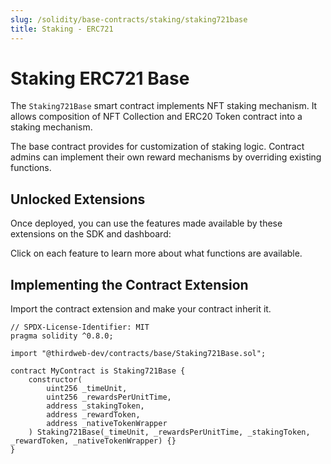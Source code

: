 ```yaml
---
slug: /solidity/base-contracts/staking/staking721base
title: Staking - ERC721
---
```



# Staking ERC721 Base

The `Staking721Base` smart contract implements NFT staking mechanism. It allows composition of NFT Collection and ERC20 Token contract into a staking mechanism.

The base contract provides for customization of staking logic. Contract admins can implement their own reward mechanisms by overriding existing functions.

<ViewContractCodeButton
  link="https://github.com/thirdweb-dev/contracts/blob/main/contracts/base/Staking721Base.sol"
  name="Staking721Base"
/>

## Unlocked Extensions

Once deployed, you can use the features made available by these extensions on the SDK and dashboard:

Click on each feature to learn more about what functions are available.

<div className="row" style={{ marginBottom: 24, flexWrap: "wrap" }}>
  <div className="col col--4" style={{ padding: 8 }}>
    <QuickstartCard
      name="Contract Metadata"
      link="/solidity/extensions/contractmetadata"
      image="/assets/icons/general.png"
    />
  </div>
  <div className="col col--4" style={{ padding: 8 }}>
    <QuickstartCard
      name="Ownable"
      link="/solidity/extensions/ownable"
      image="/assets/icons/general.png"
    />
  </div>
  <div className="col col--4" style={{ padding: 8 }}>
    <QuickstartCard
      name="Staking ERC721"
      link="/solidity/extensions/staking721"
      image="/assets/icons/general.png"
    />
  </div>
</div>

## Implementing the Contract Extension

Import the contract extension and make your contract inherit it.

```solidity
// SPDX-License-Identifier: MIT
pragma solidity ^0.8.0;

import "@thirdweb-dev/contracts/base/Staking721Base.sol";

contract MyContract is Staking721Base {
    constructor(
        uint256 _timeUnit,
        uint256 _rewardsPerUnitTime,
        address _stakingToken,
        address _rewardToken,
        address _nativeTokenWrapper
    ) Staking721Base(_timeUnit, _rewardsPerUnitTime, _stakingToken, _rewardToken, _nativeTokenWrapper) {}
}
```
